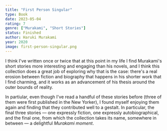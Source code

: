 ```yaml
---
title: "First Person Singular"
type: Book
date: 2023-05-04
rating: 7
genre: ["Murakami", "Short Stories"]
status: Finished
author: Haruki Murakami
year: 2020
image: first-person-singular.png
---
```


I think I've written once or twice that at this point in my life I find Murakami's short stories
more interesting and engaging than his novels, and I think this collection does a great job of exploring why that is
the case: there's a real erosion between fiction and biography that happens in his shorter work that I find
charming, and it works as an advancement of his thesis around the outer bounds of reality.

In partiular, even though I've read a handful of these stories before (three of them were first published in the New Yorker),
I found myself enjoying them again and finding that they contributed well to a gestalt. In particular, the final three stories —
one expressly fiction, one expressly autobiographical, and the final one, from which the collection takes its name, somewhere in between —
a delightful _Murakami moment_.
